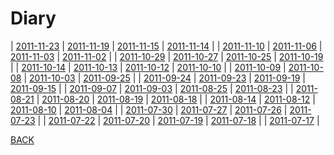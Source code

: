 = Diary =
| [[2011-11-23]] | [[2011-11-19]] | [[2011-11-15]] | [[2011-11-14]] |
| [[2011-11-10]] | [[2011-11-06]] | [[2011-11-03]] | [[2011-11-02]] |
| [[2011-10-29]] | [[2011-10-27]] | [[2011-10-25]] | [[2011-10-19]] |
| [[2011-10-14]] | [[2011-10-13]] | [[2011-10-12]] | [[2011-10-10]] |
| [[2011-10-09]] | [[2011-10-08]] | [[2011-10-03]] | [[2011-09-25]] |
| [[2011-09-24]] | [[2011-09-23]] | [[2011-09-19]] | [[2011-09-15]] |
| [[2011-09-07]] | [[2011-09-03]] | [[2011-08-25]] | [[2011-08-23]] |
| [[2011-08-21]] | [[2011-08-20]] | [[2011-08-19]] | [[2011-08-18]] |
| [[2011-08-14]] | [[2011-08-12]] | [[2011-08-10]] | [[2011-08-04]] |
| [[2011-07-30]] | [[2011-07-27]] | [[2011-07-26]] | [[2011-07-23]] |
| [[2011-07-22]] | [[2011-07-20]] | [[2011-07-19]] | [[2011-07-18]] |
| [[2011-07-17]] |

[[../index|BACK]]

